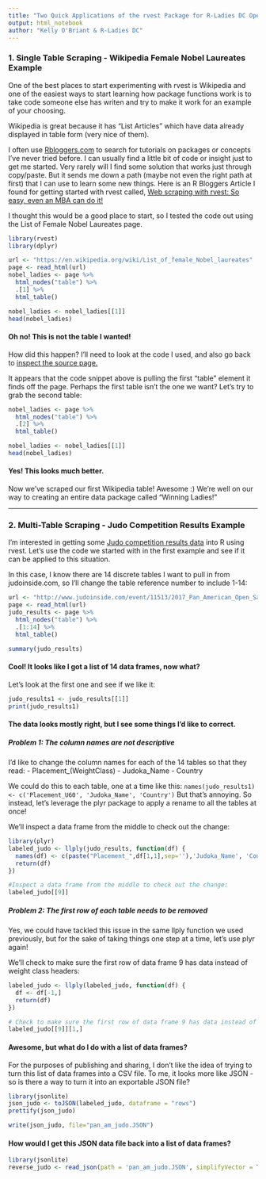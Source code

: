 ```yaml
---
title: "Two Quick Applications of the rvest Package for R-Ladies DC Open Data Day"
output: html_notebook
author: "Kelly O'Briant & R-Ladies DC"
---
```


### 1. Single Table Scraping - Wikipedia Female Nobel Laureates Example
One of the best places to start experimenting with rvest is Wikipedia and one of the easiest ways to start learning how package functions work is to take code someone else has writen and try to make it work for an example of your choosing. 

Wikipedia is great because it has "List Articles" which have data already displayed in table form (very nice of them).

I often use [Rbloggers.com](https://www.r-bloggers.com/) to search for tutorials on packages or concepts I've never tried before. I can usually find a little bit of code or insight just to get me started. Very rarely will I find some solution that works just through copy/paste. But it sends me down a path (maybe not even the right path at first) that I can use to learn some new things. Here is an R Bloggers Article I found for getting started with rvest called, [Web scraping with rvest: So easy, even an MBA can do it!](https://www.r-bloggers.com/webscraping-with-rvest-so-easy-even-an-mba-can-do-it/)

I thought this would be a good place to start, so I tested the code out using the List of Female Nobel Laureates page.

```r
library(rvest)
library(dplyr)

url <- "https://en.wikipedia.org/wiki/List_of_female_Nobel_laureates"
page <- read_html(url)
nobel_ladies <- page %>%
  html_nodes("table") %>%
  .[1] %>%
  html_table()

nobel_ladies <- nobel_ladies[[1]]
head(nobel_ladies)
```


#### Oh no! This is not the table I wanted!
How did this happen? I'll need to look at the code I used, and also go back to [inspect the source page.](https://en.wikipedia.org/wiki/List_of_female_Nobel_laureates)

It appears that the code snippet above is pulling the first "table" element it finds off the page. Perhaps the first table isn't the one we want? Let's try to grab the second table:

```r
nobel_ladies <- page %>%
  html_nodes("table") %>%
  .[2] %>%
  html_table()

nobel_ladies <- nobel_ladies[[1]]
head(nobel_ladies)
```


#### Yes! This looks much better.

Now we've scraped our first Wikipedia table! Awesome :) We're well on our way to creating an entire data package called "Winning Ladies!"

--------------------

### 2. Multi-Table Scraping - Judo Competition Results Example

I'm interested in getting some [Judo competition results data](http://www.judoinside.com/event/11513/2017_Pan_American_Open_Santiago) into R using rvest. Let's use the code we started with in the first example and see if it can be applied to this situation.

In this case, I know there are 14 discrete tables I want to pull in from judoinside.com, so I'll change the table reference number to include 1-14:
```r
url <- "http://www.judoinside.com/event/11513/2017_Pan_American_Open_Santiago"
page <- read_html(url)
judo_results <- page %>%
  html_nodes("table") %>%
  .[1:14] %>%
  html_table()

summary(judo_results)
```


#### Cool! It looks like I got a list of 14 data frames, now what?

Let's look at the first one and see if we like it:

```r
judo_results1 <- judo_results[[1]]
print(judo_results1)
```


#### The data looks mostly right, but I see some things I'd like to correct.

##### Problem 1: The column names are not descriptive
I'd like to change the column names for each of the 14 tables so that they read:
- Placement_(WeightClass)
- Judoka_Name
- Country

We could do this to each table, one at a time like this: 
`names(judo_results1) <- c('Placement_U60', 'Judoka_Name', 'Country')`
But that's annoying. So instead, let's leverage the plyr package to apply a rename to all the tables at once!

We'll inspect a data frame from the middle to check out the change:
```r
library(plyr)
labeled_judo <- llply(judo_results, function(df) {
  names(df) <- c(paste("Placement_",df[1,1],sep=''),'Judoka_Name', 'Country')
  return(df)
})

#Inspect a data frame from the middle to check out the change:
labeled_judo[[9]]
```


##### Problem 2: The first row of each table needs to be removed
Yes, we could have tackled this issue in the same llply function we used previously, but for the sake of taking things one step at a time, let's use plyr again!

We'll check to make sure the first row of data frame 9 has data instead of weight class headers:
```r
labeled_judo <- llply(labeled_judo, function(df) {
  df <- df[-1,]
  return(df)
})

# Check to make sure the first row of data frame 9 has data instead of weight class headers:
labeled_judo[[9]][1,]
```


#### Awesome, but what do I do with a list of data frames?
For the purposes of publishing and sharing, I don't like the idea of trying to turn this list of data frames into a CSV file. To me, it looks more like JSON - so is there a way to turn it into an exportable JSON file?

```r
library(jsonlite)
json_judo <- toJSON(labeled_judo, dataframe = "rows")
prettify(json_judo)

write(json_judo, file="pan_am_judo.JSON")
```


#### How would I get this JSON data file back into a list of data frames?

```r
library(jsonlite)
reverse_judo <- read_json(path = 'pan_am_judo.JSON', simplifyVector = TRUE)
```

